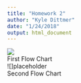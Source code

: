 ```yaml
---
title: "Homework 2"
author: "Kyle Dittmer"
date: "1/24/2018"
output: html_document
---
```


![](ThesisFlowChart1.png)  
First Flow Chart   
![]placeholder   
Second Flow Chart
